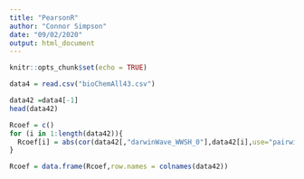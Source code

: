 ---
title: "PearsonR"
author: "Connor Simpson"
date: "09/02/2020"
output: html_document
---

```{r setup, include=FALSE}
knitr::opts_chunk$set(echo = TRUE)
```



```{r}
data4 = read.csv("bioChemAll43.csv")
```
```{r}
data42 =data4[-1]
head(data42)
```

```{r}
Rcoef = c()
for (i in 1:length(data42)){
  Rcoef[i] = abs(cor(data42[,"darwinWave_WWSH_0"],data42[i],use="pairwise.complete.obs"))
}
```

```{r}
Rcoef = data.frame(Rcoef,row.names = colnames(data42))

```




















